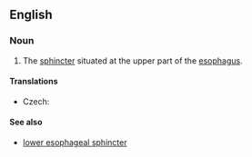 ==English==
{{wikipedia}}

===Noun===
{{en-noun|head=[[upper]] [[esophageal]] [[sphincter]]}}

# {{context|anatomy|lang=en}} The [[sphincter]] situated at the upper part of the [[esophagus]].

====Translations====
{{trans-top|sphincter}}
* Czech: {{t|cs|horní jícnový svěrač|m}}
{{trans-mid}}
{{trans-bottom}}

====See also====
* [[lower esophageal sphincter]]
